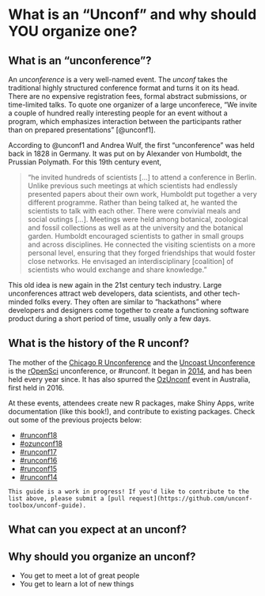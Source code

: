 # What is an "Unconf" and why should YOU organize one? {#wat}

## What is an "unconference"?  {-}

An *unconference* is a very well-named event. The *unconf* takes the traditional highly structured conference format and turns it on its head. There are no expensive registration fees, formal abstract submissions, or time-limited talks. To quote one organizer of a large unconferece, "We invite a couple of hundred really interesting people for an event without a program, which emphasizes interaction between the participants rather than on prepared presentations" [@unconf1].

According to @unconf1 and Andrea Wulf, the first "unconference" was held back in 1828 in Germany. It was put on by Alexander von Humboldt, the Prussian Polymath. For this 19th century event,  

> "he invited hundreds of scientists [...] to attend a conference in Berlin. Unlike previous such meetings at which scientists had endlessly presented papers about their own work, Humboldt put together a very different programme. Rather than being talked at, he wanted the scientists to talk with each other. There were convivial meals and social outings [...]. Meetings were held among botanical, zoological and fossil collections as well as at the university and the botanical garden. Humboldt encouraged scientists to gather in small groups and across disciplines. He connected the visiting scientists on a more personal level, ensuring that they forged friendships that would foster close networks. He envisaged an interdisciplinary [coalition] of scientists who would exchange and share knowledge." 

This old idea is new again in the 21st century tech industry. Large unconferences attract web developers, data scientists, and other tech-minded folks every. They often are similar to "hackathons" where developers and designers come together to create a functioning software product during a short period of time, usually only a few days. 

## What is the history of the R unconf? {-}

The mother of the [Chicago R Unconference](https://chirunconf.github.io/) and the [Uncoast Unconference](http://uuconf.rbind.io/) is the [rOpenSci](https://ropensci.org/) unconference, or #runconf. It began in [2014](https://github.com/ropensci/unconf14/wiki), and has been held every year since. It has also spurred the [OzUnconf](https://ozunconf18.ropensci.org/) event in Australia, first held in 2016. 

At these events, attendees create new R packages, make Shiny Apps, write documentation (like this book!), and contribute to existing packages. Check out some of the previous projects below:

- [#runconf18](https://github.com/ropensci/unconf18/issues)
- [#ozunconf18](https://github.com/ropensci/ozunconf18/issues)
- [#runconf17](https://github.com/ropensci/unconf17/issues)
- [#runconf16](https://github.com/ropensci/unconf16/issues)
- [#runconf15](https://github.com/ropensci/unconf15/issues)
- [#runconf14](https://github.com/ropensci/unconf14/issues)

```block
This guide is a work in progress! If you'd like to contribute to the list above, please submit a [pull request](https://github.com/unconf-toolbox/unconf-guide). 
```



## What can you expect at an unconf? {-}

<!--## What are the advantages of an unconf? {-}--> 

## Why should you organize an unconf? {-}

- You get to meet a lot of great people
- You get to learn a lot of new things 
